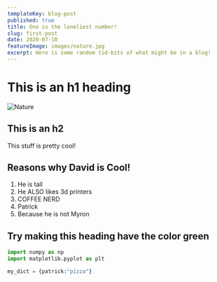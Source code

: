 ```yaml
---
templateKey: blog-post
published: true
title: One is the loneliest number!
slug: first-post
date: 2020-07-10
featureImage: images/nature.jpg
excerpt: Here is some random tid-bits of what might be in a blog!
---
```


# This is an h1 heading

![Nature](images/nature.jpg)

## This is an h2

This stuff is pretty cool!

## Reasons why David is Cool!

1. He is tall
2. He ALSO likes 3d printers
3. COFFEE NERD
4. Patrick
5. Because he is not Myron

<div style={{ padding: "30px 30px", backgroundColor: "green" }}>
  <h2>Try making this heading have the color green</h2>
</div>

```python
import numpy as np
import matplotlib.pyplot as plt

my_dict = {patrick:"pizza"}
```
